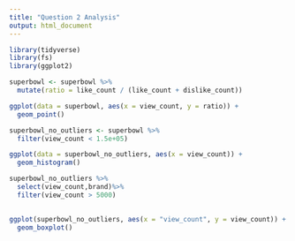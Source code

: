 ```yaml
---
title: "Question 2 Analysis"
output: html_document
---
```


```r
library(tidyverse)
library(fs)
library(ggplot2)
```

```r
superbowl <- superbowl %>%
  mutate(ratio = like_count / (like_count + dislike_count))
```

```r
ggplot(data = superbowl, aes(x = view_count, y = ratio)) +
  geom_point()
```

```r
superbowl_no_outliers <- superbowl %>%
  filter(view_count < 1.5e+05)

ggplot(data = superbowl_no_outliers, aes(x = view_count)) +
  geom_histogram()
```

```r
superbowl_no_outliers %>%
  select(view_count,brand)%>%
  filter(view_count > 5000)
  
```


```r
ggplot(superbowl_no_outliers, aes(x = "view_count", y = view_count)) +
  geom_boxplot()
```




